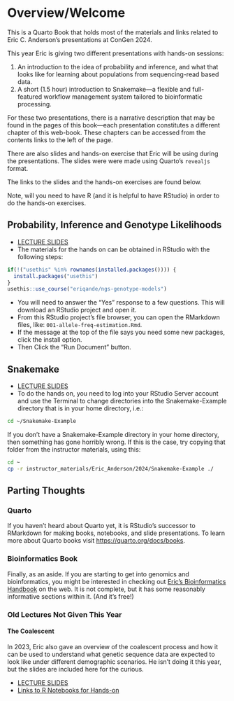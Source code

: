 # Overview/Welcome {.unnumbered}

This is a Quarto Book that holds most of the materials and links related to
Eric C. Anderson's presentations at ConGen 2024.

This year Eric is giving two different presentations with hands-on sessions:


1. An introduction to the idea of probability and inference, and what
that looks like for learning about populations from sequencing-read based 
data.
2. A short (1.5 hour) introduction to Snakemake---a flexible and full-featured
workflow management system tailored to bioinformatic processing.

For these two presentations, there is a narrative description that may be found in the
pages of this book---each presentation constitutes a different chapter of this web-book.  These
chapters can be accessed from the contents links to the left of the page.

There are also slides and hands-on exercise that Eric will be using during the presentations. The slides were
were made using Quarto's `revealjs` format.  

The links to the slides and the hands-on exercises are found below.

Note, will you need to have R (and it is helpful to have RStudio) in order
to do the hands-on exercises.


## Probability, Inference and Genotype Likelihoods

* [LECTURE SLIDES](https://eriqande.github.io/con-gen-2024/slides/prob-slides.html){target="_blank"}
* The materials for the hands on can be obtained in RStudio with the
following steps:
``` r
if(!("usethis" %in% rownames(installed.packages()))) {
  install.packages("usethis")
}
usethis::use_course("eriqande/ngs-genotype-models")
```
- You will need to answer the "Yes" response to a few questions. This will download an RStudio project and open it.
- From this RStudio project's file browser, you can open the RMarkdown
files, like: `001-allele-freq-estimation.Rmd`.
- If the message at the top of the file says you need some new packages, click the install option.
- Then Click the "Run Document" button.


## Snakemake 

* [LECTURE SLIDES](https://eriqande.github.io/con-gen-2024/slides/snake-slides.html){target="_blank"}
* To do the hands on, you need to log into your RStudio Server account and use the Terminal
to change directories into the Snakemake-Example directory that is in your home directory, i.e.:
```sh
cd ~/Snakemake-Example
```
If you don't have a Snakemake-Example directory in your home directory, then something
has gone horribly wrong.  If this is the case, try copying that folder from
the instructor materials, using this:
```sh
cd ~
cp -r instructor_materials/Eric_Anderson/2024/Snakemake-Example ./
```



## Parting Thoughts

### Quarto

If you haven't heard about Quarto yet, it is RStudio's successor to RMarkdown
for making books, notebooks, and slide presentations.  To learn more about Quarto books visit [https://quarto.org/docs/books](https://quarto.org/docs/books){target="_blank"}.


### Bioinformatics Book

Finally, as an aside. If you are starting to get into genomics and bioinformatics,
you might be interested in checking out [Eric's Bioinformatics Handbook](https://eriqande.github.io/con-gen-csu/){target="_blank"} on the web.
It is not complete, but it has some reasonably informative sections within it.
(And it's free!)

### Old Lectures Not Given This Year


#### The Coalescent 

In 2023, Eric also gave an overview of the coalescent process and how it can be used to
understand what genetic sequence data are expected to look like under
different demographic scenarios.  He isn't doing it this
year, but the slides are included here for the curious.

* [LECTURE SLIDES](https://eriqande.github.io/con-gen-2024/slides/coal-slides.html){target="_blank"}
* [Links to R Notebooks for Hands-on](https://eriqande.github.io/coalescent-hands-on/){target="_blank"}
